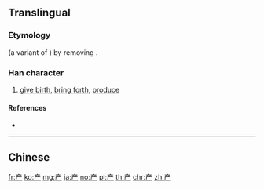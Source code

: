 {{also|産|產}}
==Translingual==

===Etymology===
{{Han simp|産}} (a variant of {{m|mul|產}}) by removing {{m|mul|生}}.

===Han character===
{{Han char|rn=8|rad=亠|as=04|sn=6|four=|canj=YTH|ids=⿳亠丷厂}}

# [[give birth]], [[bring forth]], [[produce]]

====References====
* {{Han ref|kx=0088.111|hdz=10283.030|uh=4EA7|ud=20135}}

----

==Chinese==
{{zh-see|產}}

[[fr:产]]
[[ko:产]]
[[mg:产]]
[[ja:产]]
[[no:产]]
[[pl:产]]
[[th:产]]
[[chr:产]]
[[zh:产]]